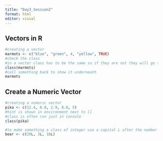 ```yaml
---
title: "Day3_Session2"
format: html
editor: visual
---
```


## Vectors in R

```r
#creating a vector 
marmots <- c("blue", "green", 4, "yellow", TRUE)
#check the class 
#in a vector class has to be the same so if they are not they will go to the most flexible category so they are the same thing
class(marmots)
#call something back to show it underneath
marmots
```

## Create a Numeric Vector

```r
#creating a numeric vector
pika <- c(12.4, 6.8, 2.9, 8.8, 5)
#hint is shown in environment next to []
#class is often run just in console
class(pika)
```

```r
#to make something a class of integer use a capital L after the number
bear <- c(20L, 3L, 18L)
```

